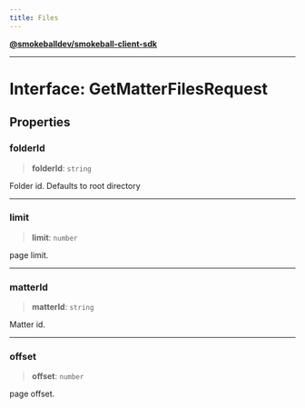 ```yaml
---
title: Files
---
```

[**@smokeballdev/smokeball-client-sdk**](../../../../README.md)

***

# Interface: GetMatterFilesRequest

## Properties

### folderId

> **folderId**: `string`

Folder id. Defaults to root directory

***

### limit

> **limit**: `number`

page limit.

***

### matterId

> **matterId**: `string`

Matter id.

***

### offset

> **offset**: `number`

page offset.

